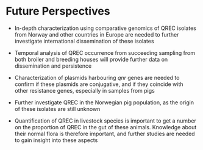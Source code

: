 # Future Perspectives

- In-depth characterization using comparative genomics of QREC isolates from Norway and other countries in Europe are needed to further investigate international dissemination of these isolates

- Temporal analysis of QREC occurrence from succeeding sampling from both broiler and breeding houses will provide further data on dissemination and persistence

- Characterization of plasmids harbouring _qnr_ genes are needed to confirm if these plasmids are conjugative, and if they coincide with other resistance genes, especially in samples from pigs

- Further investigate QREC in the Norwegian pig population, as the origin of these isolates are still unknown

- Quantification of QREC in livestock species is important to get a number on the proportion of QREC in the gut of these animals. Knowledge about their normal flora is therefore important, and further studies are needed to gain insight into these aspects